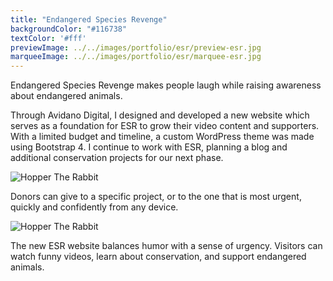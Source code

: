 ```yaml
---
title: "Endangered Species Revenge"
backgroundColor: "#116738"
textColor: '#fff'
previewImage: ../../images/portfolio/esr/preview-esr.jpg
marqueeImage: ../../images/portfolio/esr/marquee-esr.jpg
---
```


<IntroBlock>

Endangered Species Revenge makes people laugh while raising awareness about endangered animals. 

</IntroBlock>

<TextBlock>

Through Avidano Digital, I designed and developed a new website which serves as a foundation for ESR to grow their video content and supporters. With a limited budget and timeline, a custom WordPress theme was made using Bootstrap 4. I continue to work with ESR, planning a blog and additional conservation projects for our next phase.

</TextBlock>


<FigureSingleBlock caption="Johnnie, does this image need a caption?">

![Hopper The Rabbit](../../images/portfolio/esr/esr-mobile.jpg)
    
</FigureSingleBlock>

<TextBlock>

Donors can give to a specific project, or to the one that is most urgent, quickly and confidently from any device.

</TextBlock>

<FigureSingleBlock caption="Johnnie, does this image need a caption?">

![Hopper The Rabbit](../../images/portfolio/esr/esr-screens.jpg)
    
</FigureSingleBlock>

<TextBlock>

The new ESR website balances humor with a sense of urgency. Visitors can watch funny videos, learn about conservation, and support endangered animals.

</TextBlock>


<LiveProjectLink linkURL="https://esrevenge.org/" />
